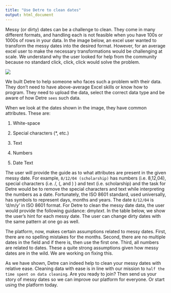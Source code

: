 ```yaml
---
title: "Use Detre to clean dates"
output: html_document
---
```



Messy (or dirty) dates can be a challenge to clean. They come in many different formats, and handling each is not
feasible when you have 100s or 1000s of rows in your data.  In the image below, an excel
user wanted to transform the messy dates into the desired format. However, for an average excel user to make
the necessary transformations would be challenging at scale. We understand why the user looked for help from the community because
no standard click, click, click would solve the problem.  

<img src='messy-dates.png'>


We built Detre to help someone who faces such a problem with their data. They don't need to have above-average Excel skills or know how to program. They need to upload the data, select the correct data type and be aware of how Detre `sees` such data.

When we look at the dates shown in the image, they have common attributes.  These are:

 1. White-space
 
 2. Special characters (*, etc.)
 
 3. Text
 
 4. Numbers
 
 5. Date Text

The user will provide the guide as to what attributes are present in the given messy date.  For example, `8/12/04 (scholarship)`
has numbers (i.e. 8,12,04), special characters (i.e. /, (, and ) ) and text (i.e. scholarship) and the task for Detre would be
to remove the special characters and text while interpreting the numbers as a date. Fortunately, the ISO 8601 standard, used
universally, has symbols to represent days, months and years. The date `8/12/04` is 'd/m/y' in ISO 8601 format. For Detre to clean the messy date data, the user would provide the following guidance:   d*m*y*text*. In the table below, we show the user's hint for each messy date.   The user can change dirty dates with the same pattern at one go as well. 



The platform, now, makes certain assumptions related to messy dates.  First, there are no spelling mistakes for the months. Second, there are no multiple dates in the field and if there is, then use the first one. Third,
all numbers are related to dates. These a quite strong assumptions given how messy dates are in the wild. We are working on fixing this.

As we have shown, Detre can indeed help to clean your messy dates with relative ease. Cleaning data with ease is in line with our mission to `half the time spent on data cleaning`. Are you ready to join?
Then send us your story of messy dates so we can improve our platform for everyone. Or start using the platform today.
